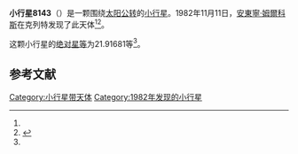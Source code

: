 {{Infobox planet
| bgcolour = #FFFFC0
| name = 8143 Nezval
| symbol = 
| image = 
| caption = 
| discovery = yes
| discovery_ref = 
| discoverer = [[安東寧·姆爾科斯|安東寧·姆爾科斯]]
| discovery_site = [[克列特|克列特]] 
| discovered = 1982年11月11日
| designations = yes
| mp_name = 
| named_after = 
| alt_names = 1982 VN/ 1993 QW10 / 1995 FK21 / 1997 TE27
| mp_category = [[主带小行星|主带小行星]]
| orbit_ref = <ref name="a">[http://ssd.jpl.nasa.gov/sbdb.cgi?sstr=8143 8143 Nezval] {{Wayback|url=http://ssd.jpl.nasa.gov/sbdb.cgi?sstr=8143 |date=20201124030717 }}，小行星數據庫瀏覽器（JPL Small-Body Database Browser）－[[美国国家航空航天局|美国国家航空航天局]]喷气推进实验室</ref>
| epoch = 2456400.5 (2013年4月18日更新)
| aphelion = {{convert|2.9191179|AU|km|3|abbr=on|lk=out}}
| perihelion = {{convert|1.9458653|AU|km|3|abbr=on}}
| semimajor = {{convert|2.4324916|AU|km|3|abbr=on}}
| eccentricity = 0.2000526
| period = 1385.71991 [[日|日]]<br />3.79[[儒略年|儒略年]]
| avg_speed = 
| inclination = 2.98813
| asc_node = 52.86069
| mean_anomaly = 
| arg_peri = 21.91681
| satellites = 
| physical_characteristics = yes
| dimensions = 
| mass = 
| density = 
| surface_grav = 
| escape_velocity = 
| sidereal_day = 
| axial_tilt = 
| pole_ecliptic_lat = 
| pole_ecliptic_lon = 
| albedo = 
| temperatures= 
| temp_name1 = 
| mean_temp_1 = 
| max_temp_1 = 
| temp_name2 = 
| max_temp_2 = 
| spectral_type = 
| abs_magnitude = 21.91681
}}

'''小行星8143'''（{{lang-en|8143 Nezval}}）是一颗围绕[[太阳|太阳]][[公转|公转]]的[[小行星|小行星]]。1982年11月11日，[[安東寧·姆爾科斯|安東寧·姆爾科斯]]在克列特发现了此天体<ref name="a" /><ref>{{cite news|title=小行星列表|url=http://cfa-www.harvard.edu/iau/lists/NumberedMPs.txt|accessdate=2013-07-08|newspaper=哈佛大学|archive-date=2008-05-17|archive-url=https://web.archive.org/web/20080517010638/http://cfa-www.harvard.edu/iau/lists/NumberedMPs.txt|dead-url=no}}</ref>。

这颗小行星的[[绝对星等|绝对星等]]为21.91681等<ref name="a" />。

==参考文献==
{{reflist}}
{{Minor Planet Number|[[小行星8142|小行星8142]]|[[小行星8144|小行星8144]]}}

{{小天体}}

[[Category:小行星带天体|Category:小行星带天体]]
[[Category:1982年发现的小行星|Category:1982年发现的小行星]]

{{asteroid-stub}}